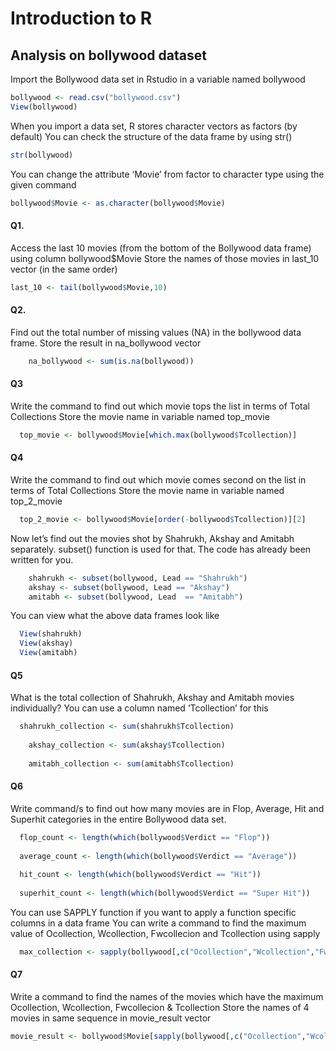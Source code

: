 # Introduction to R

## Analysis on bollywood dataset

Import the Bollywood data set in Rstudio in a variable named bollywood

```r
bollywood <- read.csv("bollywood.csv")
View(bollywood)
```

When you import a data set, R stores character vectors as factors (by default)
You can check the structure of the data frame by using str()

```r
str(bollywood)
```

You can change the attribute 'Movie' from factor to character type using the given command

```r
bollywood$Movie <- as.character(bollywood$Movie)
```

#### Q1.
Access the last 10 movies (from the bottom of the Bollywood data frame) using column bollywood$Movie
Store the names of those movies in last_10 vector (in the same order)

```r
last_10 <- tail(bollywood$Movie,10)
```

#### Q2.
Find out the total number of  missing values (NA) in the bollywood data frame.
Store the result in na_bollywood vector
```r
	na_bollywood <- sum(is.na(bollywood))

```

#### Q3
Write the command to find out which movie tops the list in terms of Total Collections
Store the movie name in variable named top_movie
 
```r
  top_movie <- bollywood$Movie[which.max(bollywood$Tcollection)]

```

#### Q4
Write the command to find out which movie comes second on the list in terms of Total Collections
Store the movie name in variable named top_2_movie

```r
  top_2_movie <- bollywood$Movie[order(-bollywood$Tcollection)][2]
```

Now let's find out the movies shot by Shahrukh, Akshay and Amitabh separately.
subset() function is used for that. The code has already been written for you. 

```r
	shahrukh <- subset(bollywood, Lead == "Shahrukh")
	akshay <- subset(bollywood, Lead == "Akshay")
	amitabh <- subset(bollywood, Lead  == "Amitabh")
```

You can view what the above data frames look like

```r
  View(shahrukh)
  View(akshay)
  View(amitabh)
```

#### Q5
What is the total collection of Shahrukh, Akshay and Amitabh movies individually?
You can use	a column named 'Tcollection' for this 

```r
 
  shahrukh_collection <- sum(shahrukh$Tcollection)
    
	akshay_collection <- sum(akshay$Tcollection)
    
	amitabh_collection <- sum(amitabh$Tcollection)
```

#### Q6  
Write command/s to find out how many movies are in Flop, Average, Hit and Superhit categories in the entire Bollywood data set.

```r
  flop_count <- length(which(bollywood$Verdict == "Flop"))
  
  average_count <- length(which(bollywood$Verdict == "Average"))
  
  hit_count <- length(which(bollywood$Verdict == "Hit"))
  
  superhit_count <- length(which(bollywood$Verdict == "Super Hit"))

```

   
You can use SAPPLY function if you want to apply a function specific columns in a data frame 
You can write a command to find the maximum value of Ocollection, Wcollection, Fwcollecion and Tcollection using sapply

```r
  max_collection <- sapply(bollywood[,c("Ocollection","Wcollection","Fwcollection","Tcollection")],max,na.rm=TRUE)

```

  

#### Q7 
Write a command to find the names of the movies which have the maximum Ocollection, Wcollection, Fwcollecion & Tcollection
Store the names of 4 movies in same sequence in movie_result vector

```r
movie_result <- bollywood$Movie[sapply(bollywood[,c("Ocollection","Wcollection","Fwcollection","Tcollection")],which.max)]
```



